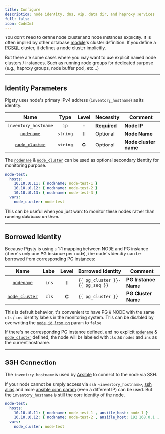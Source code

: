```yaml
---
title: Configure
description: node identity, dns, vip, data dir, and haproxy services
full: false
icon: CodeXml
---
```


You don't need to define node cluster and node instances explicitly.
It is often implied by other database [module](/docs/intro/module)'s cluster definition.
If you define a [PGSQL](/docs/pgsql/) cluster, it defines a node cluster implicitly.


But there are some cases where you may want to use explicit named node clusters / instances.
Such as running node groups for dedicated purpose (e.g., haproxy groups, node buffer pool, etc…)

--------

## Identity Parameters

Pigsty uses node's primary IPv4 address (`inventory_hostname`) as its identity.

|                      Name                       |   Type   | Level | Necessity    | Comment               |
|:-----------------------------------------------:|:--------:|:-----:|--------------|-----------------------|
|              `inventory_hostname`               |   `ip`   | **-** | **Required** | **Node IP**           |
|     [`nodename`](/docs/node/param#nodename)     | `string` | **I** | Optional     | **Node Name**         |
| [`node_cluster`](/docs/node/param#node_cluster) | `string` | **C** | Optional     | **Node cluster name** |

The [`nodename`](/docs/node/param#nodename) & [`node_cluster`](/docs/node/param#node_cluster) can be used as optional secondary identity for monitoring purpose.

```yaml title="node cluster example"
node-test:
  hosts:
    10.10.10.11: { nodename: node-test-1 }
    10.10.10.12: { nodename: node-test-2 }
    10.10.10.13: { nodename: node-test-3 }
  vars:
    node_cluster: node-test
```

This can be useful when you just want to monitor these nodes rather than running database on them.



--------

## Borrowed Identity

Because Pigsty is using a 1:1 mapping between NODE and PG instance (there's only one PG instance per node),
the node's identity can be borrowed from corresponding PG instances:

|                      Name                       | Label | Level | Borrowed Identity               | Comment              |
|:-----------------------------------------------:|:-----:|:-----:|---------------------------------|----------------------|
|     [`nodename`](/docs/node/param#nodename)     | `ins` | **I** | `{{ pg_cluster }}-{{ pg_seq }}` | **PG Instance Name** |
| [`node_cluster`](/docs/node/param#node_cluster) | `cls` | **C** | `{{ pg_cluster }}`              | **PG Cluster Name**  |

This is default behavior, it's convenient to have PG & NODE with the same `cls` / `ins` identity labels in the monitoring system.
This can be disabled by overwriting the [`node_id_from_pg`](/docs/node/param#node_id_from_pg) param to `false`

If there's no corresponding PG instance defined, and no explicit [`nodename`](/docs/node/param#nodename) & [`node_cluster`](/docs/node/param#node_cluster) defined,
the node will be labeled with `cls` as `nodes` and `ins` as the current hostname.


--------

## SSH Connection

The `inventory_hostname` is used by [Ansible](/docs/admin/ansible) to connect to the node via SSH.

If your node cannot be simply access via `ssh <inventory_hostname>`, [ssh alias](/docs/prepare/alias) and more [ansible conn param](https://docs.ansible.com/ansible/latest/inventory_guide/intro_inventory.html#connecting-to-hosts-behavioral-inventory-parameters) (even a different IP) can be used.
But the `inventory_hostname` is still the core identity of the node.

```yaml title="ssh param example"
node-test:
  hosts:
    10.10.10.11: { nodename: node-test-1 , ansible_host: node-1 }
    10.10.10.12: { nodename: node-test-2 , ansible_host: 192.168.0.1 , ansible_port: 2222 , ansible_user: root }
  vars:
    node_cluster: node-test
```
